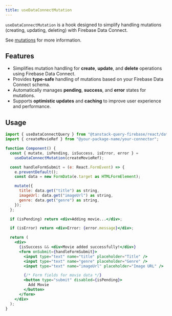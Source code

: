 ```yaml
---
title: useDataConnectMutation
---
```


`useDataConnectMutation` is a hook designed to simplify handling mutations (creating, updating, deleting) with Firebase Data Connect.

See [mutations](/react/data-connect/mutations) for more information.

## Features

- Simplifies mutation handling for <b>create</b>, <b>update</b>, and <b>delete</b> operations using Firebase Data Connect.
- Provides <b>type-safe</b> handling of mutations based on your Firebase Data Connect schema.
- Automatically manages <b>pending</b>, <b>success</b>, and <b>error</b> states for mutations.
- Supports <b>optimistic updates</b> and <b>caching</b> to improve user experience and performance.

## Usage

```jsx
import { useDataConnectQuery } from "@tanstack-query-firebase/react/data-connect";
import { createMovieRef } from "@your-package-name/your-connector";

function Component() {
  const { mutate, isPending, isSuccess, isError, error } =
    useDataConnectMutation(createMovieRef);

  const handleFormSubmit = (e: React.FormEvent) => {
    e.preventDefault();
    const data = new FormData(e.target as HTMLFormElement);

    mutate({
      title: data.get("title") as string,
      imageUrl: data.get("imageUrl") as string,
      genre: data.get("genre") as string,
    });
  };

  if (isPending) return <div>Adding movie...</div>;

  if (isError) return <div>Error: {error.message}</div>;

  return (
    <div>
      {isSuccess && <div>Movie added successfully!</div>}
      <form onSubmit={handleFormSubmit}>
        <input type="text" name="title" placeholder="Title" />
        <input type="text" name="genre" placeholder="Genre" />
        <input type="text" name="imageUrl" placeholder="Image URL" />

        {/* Form fields for movie data */}
        <button type="submit" disabled={isPending}>
          Add Movie
        </button>
      </form>
    </div>
  );
}
```
